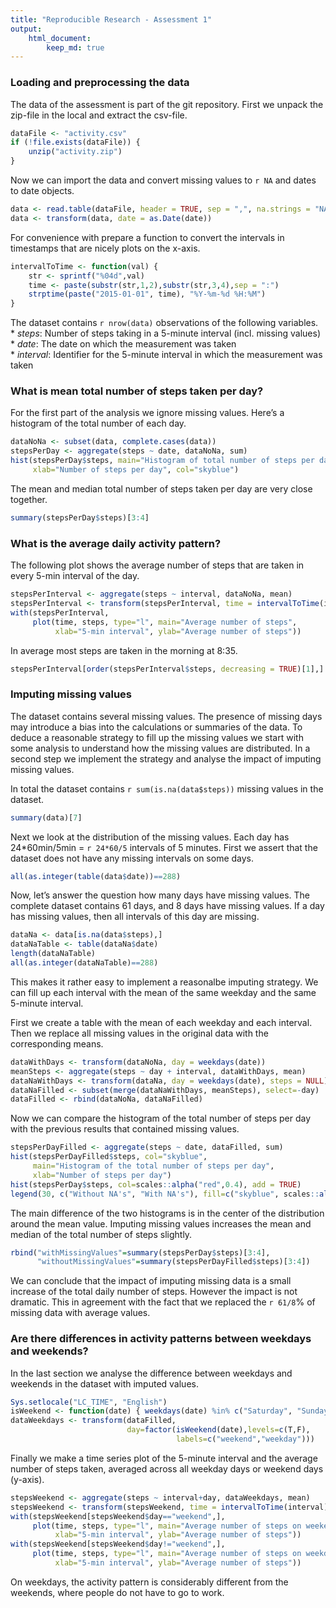 ```yaml
---
title: "Reproducible Research - Assessment 1"
output:
    html_document:
        keep_md: true
---
```


### Loading and preprocessing the data
The data of the assessment is part of the git repository. First we unpack the
zip-file in the local and extract the csv-file.
```r
dataFile <- "activity.csv"
if (!file.exists(dataFile)) {
    unzip("activity.zip")
}
```

Now we can import the data and convert missing values to `r NA` and dates to date objects.
```r
data <- read.table(dataFile, header = TRUE, sep = ",", na.strings = "NA")
data <- transform(data, date = as.Date(date))
```

For convenience with prepare a function to convert the intervals in timestamps
that are nicely plots on the x-axis.
```r
intervalToTime <- function(val) {
    str <- sprintf("%04d",val)
    time <- paste(substr(str,1,2),substr(str,3,4),sep = ":")
    strptime(paste("2015-01-01", time), "%Y-%m-%d %H:%M")
}
```

The dataset contains `r nrow(data)` observations of the following variables.  
* *steps*: Number of steps taking in a 5-minute interval (incl. missing values)  
* *date*: The date on which the measurement was taken  
* *interval*: Identifier for the 5-minute interval in which the measurement was taken  

### What is mean total number of steps taken per day?

For the first part of the analysis we ignore missing values. Here's a histogram of the total number of each day.
```r
dataNoNa <- subset(data, complete.cases(data))
stepsPerDay <- aggregate(steps ~ date, dataNoNa, sum)
hist(stepsPerDay$steps, main="Histogram of total number of steps per day",
     xlab="Number of steps per day", col="skyblue")
```

The mean and median total number of steps taken per day are very close together.
```r
summary(stepsPerDay$steps)[3:4]

```

### What is the average daily activity pattern?
The following plot shows the average number of steps that are taken in every 5-min interval of the day.
```r
stepsPerInterval <- aggregate(steps ~ interval, dataNoNa, mean)
stepsPerInterval <- transform(stepsPerInterval, time = intervalToTime(interval))
with(stepsPerInterval,
     plot(time, steps, type="l", main="Average number of steps",
          xlab="5-min interval", ylab="Average number of steps"))
```

In average most steps are taken in the morning at 8:35.
```r
stepsPerInterval[order(stepsPerInterval$steps, decreasing = TRUE)[1],]
```

### Imputing missing values
The dataset contains several missing values. The presence of missing days may introduce a bias into the calculations or summaries of the data. To deduce a reasonable
strategy to fill up the missing values we start with some analysis to understand
how the missing values are distributed. In a second step we implement the strategy
and analyse the impact of imputing missing values.

In total the dataset contains `r sum(is.na(data$steps))` missing values in the dataset.
```r
summary(data)[7]
```

Next we look at the distribution of the missing values. Each day has
24*60min/5min = `r 24*60/5` intervals of 5 minutes. First we assert that the dataset
does not have any missing intervals on some days.
```r
all(as.integer(table(data$date))==288)
```

Now, let's answer the question how many days have missing values. The complete dataset contains 61 days, and 8 days have missing values. If a day has missing values, then all intervals of this day are missing.
```r
dataNa <- data[is.na(data$steps),]
dataNaTable <- table(dataNa$date)
length(dataNaTable)
all(as.integer(dataNaTable)==288)
```

This makes it rather easy to implement a reasonalbe imputing strategy. We can fill up each interval with the mean of the same weekday and the same 5-minute interval.

First we create a table with the mean of each weekday and each interval. Then we replace all missing values in the original data with the corresponding means.
```r
dataWithDays <- transform(dataNoNa, day = weekdays(date))
meanSteps <- aggregate(steps ~ day + interval, dataWithDays, mean)
dataNaWithDays <- transform(dataNa, day = weekdays(date), steps = NULL)
dataNaFilled <- subset(merge(dataNaWithDays, meanSteps), select=-day)
dataFilled <- rbind(dataNoNa, dataNaFilled)
```

Now we can compare the histogram of the total number of steps per day with the previous results that contained missing values.
```r
stepsPerDayFilled <- aggregate(steps ~ date, dataFilled, sum)
hist(stepsPerDayFilled$steps, col="skyblue",
     main="Histogram of the total number of steps per day",
     xlab="Number of steps per day")
hist(stepsPerDay$steps, col=scales::alpha("red",0.4), add = TRUE)
legend(30, c("Without NA's", "With NA's"), fill=c("skyblue", scales::alpha("red",0.4)))
```

The main difference of the two histograms is in the center of the distribution around the mean value. Imputing missing values increases the mean and median of the total number of steps slightly.
```r
rbind("withMissingValues"=summary(stepsPerDay$steps)[3:4],
      "withoutMissingValues"=summary(stepsPerDayFilled$steps)[3:4])

```

We can conclude that the impact of imputing missing data is a small increase of the total daily number of steps. However the impact is not dramatic. This in agreement with the fact that we replaced the `r 61/8`% of missing data with average values.

### Are there differences in activity patterns between weekdays and weekends?
In the last section we analyse the difference between weekdays and weekends in the dataset with imputed values.
```r
Sys.setlocale("LC_TIME", "English")
isWeekend <- function(date) { weekdays(date) %in% c("Saturday", "Sunday")}
dataWeekdays <- transform(dataFilled,
                          day=factor(isWeekend(date),levels=c(T,F),
                                     labels=c("weekend","weekday")))
```

Finally we make a time series plot of the 5-minute interval and the average number of steps taken, averaged across all weekday days or weekend days (y-axis).
```r
stepsWeekend <- aggregate(steps ~ interval+day, dataWeekdays, mean)
stepsWeekend <- transform(stepsWeekend, time = intervalToTime(interval))
with(stepsWeekend[stepsWeekend$day=="weekend",],
     plot(time, steps, type="l", main="Average number of steps on weekend",
          xlab="5-min interval", ylab="Average number of steps"))
with(stepsWeekend[stepsWeekend$day!="weekend",],
     plot(time, steps, type="l", main="Average number of steps on weekdays",
          xlab="5-min interval", ylab="Average number of steps"))
```
On weekdays, the activity pattern is considerably different from the weekends, where people do not have to go to work.